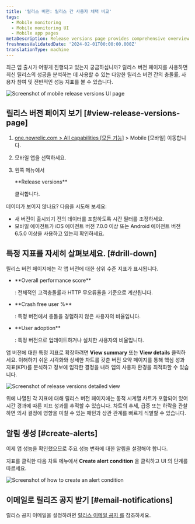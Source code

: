 ```yaml
---
title: '릴리스 버전: 릴리스 간 사용자 채택 비교'
tags:
  - Mobile monitoring
  - Mobile monitoring UI
  - Mobile app pages
metaDescription: Release versions page provides comprehensive overview of their mobile application's performance across different versions.
freshnessValidatedDate: '2024-02-01T00:00:00.000Z'
translationType: machine
---
```


최근 앱 출시가 어떻게 진행되고 있는지 궁금하십니까? 릴리스 버전 페이지를 사용하면 최신 릴리스의 성공을 분석하는 데 사용할 수 있는 다양한 릴리스 버전 간의 충돌률, 사용자 참여 및 전반적인 성능 지표를 볼 수 있습니다.

<img
  title="Mobile release versions page"
  alt="Screenshot of mobile release versions UI page"
  src="/images/mobile_screenshot-full_release-versions.webp"
/>

## 릴리스 버전 페이지 보기 [#view-release-versions-page]

1. [one.newrelic.com > All capabilities \[모든 기능\]](https://one.newrelic.com/all-capabilities) > Mobile \[모바일] 이동합니다.

2. 모바일 앱을 선택하세요.

3. 왼쪽 메뉴에서

   <DNT>
     **Release versions**
   </DNT>

   클릭합니다.

<Callout variant="tip">
  데이터가 보이지 않나요? 다음을 시도해 보세요:

  * 새 버전이 출시되기 전의 데이터를 포함하도록 시간 필터를 조정하세요.
  * 모바일 에이전트가 iOS 에이전트 버전 7.0.0 이상 또는 Android 에이전트 버전 6.5.0 이상을 사용하고 있는지 확인하세요.
</Callout>

## 특정 지표를 자세히 살펴보세요. [#drill-down]

릴리스 버전 페이지에는 각 앱 버전에 대한 상위 수준 지표가 표시됩니다.

* <DNT>
    **Overall performance score**
  </DNT>

  : 전체적인 고객충돌률과 HTTP 무오류율을 기준으로 계산됩니다.

* <DNT>
    **Crash free user %**
  </DNT>

  : 특정 버전에서 충돌을 경험하지 않은 사용자의 비율입니다.

* <DNT>
    **User adoption**
  </DNT>

  : 특정 버전으로 업데이트하거나 설치한 사용자의 비율입니다.

앱 버전에 대한 특정 지표로 확장하려면 <DNT>**View summary**</DNT> 또는 <DNT>**View details**</DNT> 클릭하세요. 이해하기 쉬운 시각화와 상세한 차트를 갖춘 버전 요약 페이지를 통해 핵심 성과 지표(KPI)를 분석하고 정보에 입각한 결정을 내려 앱의 사용자 환경을 최적화할 수 있습니다.

<img
  title="Details of release versions"
  alt="Screenshot of release versions detailed view"
  src="/images/mobile_screenshot-full_release-versions-details.webp"
/>

위에 나열된 각 지표에 대해 릴리스 버전 페이지에는 동적 시계열 차트가 포함되어 있어 시간 경과에 따른 지표 성과를 추적할 수 있습니다. 차트의 추세, 급증 또는 하락을 관찰하면 의사 결정에 영향을 미칠 수 있는 패턴과 상관 관계를 빠르게 식별할 수 있습니다.

## 알림 생성 [#create-alerts]

이제 앱 성능을 확인했으므로 주요 성능 변화에 대한 알림을 설정해야 합니다.

지표를 클릭한 다음 차트 메뉴에서 <DNT>**Create alert condition**</DNT> 을 클릭하고 UI 의 단계를 따르세요.

<img
  title="Create an alert condition"
  alt="Screenshot of how to create an alert condition"
  src="/images/mobile_screenshot-full_create-alert-condition.webp"
/>

## 이메일로 릴리즈 공지 받기 [#email-notifications]

릴리스 공지 이메일을 설정하려면 [릴리스 이메일 공지 를](/docs/mobile-monitoring/mobile-monitoring-ui/mobile-app-pages/mobile-monitoring-email-notifications/#version-trends) 참조하세요.
